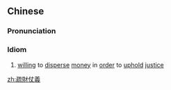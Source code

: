 {{also|疏财仗义}}
==Chinese==
{{zh-forms|s=疏财仗义|type=22}}

===Pronunciation===
{{zh-pron
|m=shūcái zhàngyì
|cat=id
}}

===Idiom===
{{zh-idiom}}

# [[willing]] to [[disperse]] [[money]] in [[order]] to [[uphold]] [[justice]]

[[zh:疏財仗義]]